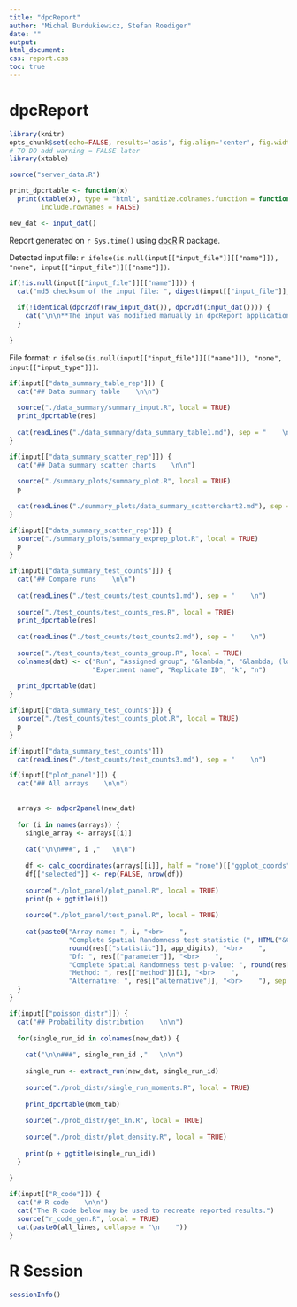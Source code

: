 ---
title: "dpcReport"
author: "Michal Burdukiewicz, Stefan Roediger"
date: ""
output:
html_document:
css: report.css
toc: true
---

# dpcReport

```{r echo=FALSE, results='asis'}
library(knitr)
opts_chunk$set(echo=FALSE, results='asis', fig.align='center', fig.width=14, warning = FALSE)
# TO DO add warning = FALSE later
library(xtable)

source("server_data.R")

print_dpcrtable <- function(x)
  print(xtable(x), type = "html", sanitize.colnames.function = function(x) x, digits = app_digits,
        include.rownames = FALSE)

new_dat <- input_dat()
```

Report generated on `r Sys.time()` using [dpcR](http://github.com/michbur/dpcR) R package.  

Detected input file: `r ifelse(is.null(input[["input_file"]][["name"]]), "none", input[["input_file"]][["name"]])`.  

```{r}
if(!is.null(input[["input_file"]][["name"]])) {
  cat("md5 checksum of the input file: ", digest(input[["input_file"]], "md5"))
  
  if(!identical(dpcr2df(raw_input_dat()), dpcr2df(input_dat()))) {
    cat("\n\n**The input was modified manually in dpcReport application.**")
  }
  
}
```

File format: `r ifelse(is.null(input[["input_file"]][["name"]]), "none", input[["input_type"]])`.  

```{r}
if(input[["data_summary_table_rep"]]) {
  cat("## Data summary table    \n\n")
  
  source("./data_summary/summary_input.R", local = TRUE)
  print_dpcrtable(res)
  
  cat(readLines("./data_summary/data_summary_table1.md"), sep = "    \n")
}
```



```{r}
if(input[["data_summary_scatter_rep"]]) {
  cat("## Data summary scatter charts    \n\n")
  
  source("./summary_plots/summary_plot.R", local = TRUE)
  p
  
  cat(readLines("./summary_plots/data_summary_scatterchart2.md"), sep = "    \n")
}
```

```{r, fig.height=(5 + 0.3*nrow(summary_exprep_plot_dat()))}
if(input[["data_summary_scatter_rep"]]) {
  source("./summary_plots/summary_exprep_plot.R", local = TRUE)
  p
}
```

```{r}
if(input[["data_summary_test_counts"]]) {
  cat("## Compare runs    \n\n")
  
  cat(readLines("./test_counts/test_counts1.md"), sep = "    \n")
  
  source("./test_counts/test_counts_res.R", local = TRUE)
  print_dpcrtable(res)
  
  cat(readLines("./test_counts/test_counts2.md"), sep = "    \n")
  
  source("./test_counts/test_counts_group.R", local = TRUE)
  colnames(dat) <- c("Run", "Assigned group", "&lambda;", "&lambda; (lower CI)", "&lambda; (upper CI)", 
                     "Experiment name", "Replicate ID", "k", "n")
  
  print_dpcrtable(dat)
}
```

```{r, fig.height=(5 + 0.3*nrow(summary_exprep_plot_dat()))}
if(input[["data_summary_test_counts"]]) {
  source("./test_counts/test_counts_plot.R", local = TRUE)
  p
}
```

```{r}
if(input[["data_summary_test_counts"]])
  cat(readLines("./test_counts/test_counts3.md"), sep = "    \n")
```

```{r}
if(input[["plot_panel"]]) {
  cat("## All arrays    \n\n")
  
  
  arrays <- adpcr2panel(new_dat)
  
  for (i in names(arrays)) {
    single_array <- arrays[[i]]
    
    cat("\n\n###", i ,"   \n\n")
    
    df <- calc_coordinates(arrays[[i]], half = "none")[["ggplot_coords"]]
    df[["selected"]] <- rep(FALSE, nrow(df))
    
    source("./plot_panel/plot_panel.R", local = TRUE)
    print(p + ggtitle(i))
    
    source("./plot_panel/test_panel.R", local = TRUE)
    
    cat(paste0("Array name: ", i, "<br>    ",
               "Complete Spatial Randomness test statistic (", HTML("&Chi;"), "): ", 
               round(res[["statistic"]], app_digits), "<br>    ",
               "Df: ", res[["parameter"]], "<br>    ",
               "Complete Spatial Randomness test p-value: ", round(res[["p.value"]], app_digits), "<br>    ",
               "Method: ", res[["method"]][1], "<br>    ",
               "Alternative: ", res[["alternative"]], "<br>    "), sep = "")
  }
}
```


```{r,eval=TRUE,results='asis'}
if(input[["poisson_distr"]]) {
  cat("## Probability distribution    \n\n")
  
  for(single_run_id in colnames(new_dat)) {
    
    cat("\n\n###", single_run_id ,"   \n\n")
    
    single_run <- extract_run(new_dat, single_run_id)
    
    source("./prob_distr/single_run_moments.R", local = TRUE)
    
    print_dpcrtable(mom_tab)
    
    source("./prob_distr/get_kn.R", local = TRUE)
    
    source("./prob_distr/plot_density.R", local = TRUE)
    
    print(p + ggtitle(single_run_id))
  }
  
}
```


```{r,eval=TRUE,results='asis'}
if(input[["R_code"]]) {
  cat("# R code    \n\n")
  cat("The R code below may be used to recreate reported results.")
  source("r_code_gen.R", local = TRUE)
  cat(paste0(all_lines, collapse = "\n    "))
}
```

# R Session

```{r,results='markup'}
sessionInfo()
```